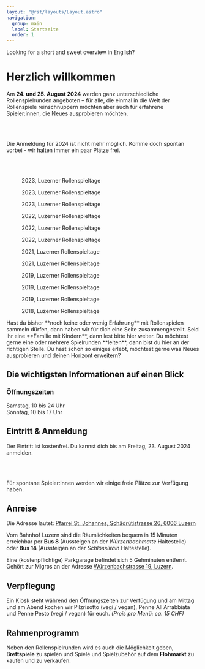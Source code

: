 ```yaml
---
layout: "@rst/layouts/Layout.astro"
navigation:
  group: main
  label: Startseite
  order: 1
---
```




<Box type="success" link="/en" linkLabel="take me to the English summary">
  Looking for a short and sweet overview in English?
</Box>

# Herzlich willkommen

Am **24. und 25. August 2024** werden ganz unterschiedliche Rollenspielrunden angeboten – für alle, die einmal in die Welt der Rollenspiele reinschnuppern möchten aber auch für erfahrene Spieler:innen, die Neues ausprobieren möchten.

<ButtonLink link="/programm" label="zum Programm" /> 

<br/>
<br/>

<Box>
  <p>
    Die Anmeldung für 2024 ist nicht mehr möglich. Komme doch spontan vorbei -
    wir halten immer ein paar Plätze frei.
  </p>
</Box>

<br/>
<br/>

<Slider>

  <figure aria-labelledby="caption-2023-03">
    <Picture src={rst202303} formats={['avif', 'webp', 'jpg']} alt="2023, Luzerner Rollenspieltage" />
    <figcaption id="caption-2023-03">2023, Luzerner Rollenspieltage</figcaption>
  </figure>

  <figure aria-labelledby="caption-2023-01">
    <Picture src={rst202301} formats={['avif', 'webp', 'jpg']} alt="2023, Luzerner Rollenspieltage" />
    <figcaption id="caption-2023-01">2023, Luzerner Rollenspieltage</figcaption>
  </figure>

  <figure aria-labelledby="caption-2023-02">
    <Picture src={rst202302} formats={['avif', 'webp', 'jpg']} alt="2023, Luzerner Rollenspieltage" />
    <figcaption id="caption-2023-02">2023, Luzerner Rollenspieltage</figcaption>
  </figure>

  <figure aria-labelledby="caption-2022-01">
    <Picture src={rst202201} formats={['avif', 'webp', 'jpg']} alt="2022, Luzerner Rollenspieltage" />
    <figcaption id="caption-2022-01">2022, Luzerner Rollenspieltage</figcaption>
  </figure>

  <figure aria-labelledby="caption-2022-02">
    <Picture src={rst202202} formats={['avif', 'webp', 'jpg']} alt="2022, Luzerner Rollenspieltage" />
    <figcaption id="caption-2022-02">2022, Luzerner Rollenspieltage</figcaption>
  </figure>

  <figure aria-labelledby="caption-2022-03">
    <Picture src={rst202203} formats={['avif', 'webp', 'jpg']} alt="2022, Luzerner Rollenspieltage" />
    <figcaption id="caption-2022-03">2022, Luzerner Rollenspieltage</figcaption>
  </figure>

  <figure aria-labelledby="caption-2021-01">
    <Picture src={rst202101} formats={['avif', 'webp', 'jpg']} alt="2021, Luzerner Rollenspieltage" />
    <figcaption id="caption-2021-01">2021, Luzerner Rollenspieltage</figcaption>
  </figure>

  <figure aria-labelledby="caption-2021-02">
    <Picture src={rst202102} formats={['avif', 'webp', 'jpg']} alt="2021, Luzerner Rollenspieltage" />
    <figcaption id="caption-2021-02">2021, Luzerner Rollenspieltage</figcaption>
  </figure>

  <figure aria-labelledby="caption-2019-04">
    <Picture src={rst201904} formats={['avif', 'webp', 'jpg']} alt="2019, Luzerner Rollenspieltage" />
    <figcaption id="caption-2019-04">2019, Luzerner Rollenspieltage</figcaption>
  </figure>

  <figure aria-labelledby="caption-2019-03">
    <Picture src={rst201903} formats={['avif', 'webp', 'jpg']} alt="2019, Luzerner Rollenspieltage" />
    <figcaption id="caption-2019-03">2019, Luzerner Rollenspieltage</figcaption>
  </figure>

  <figure aria-labelledby="caption-2019-01">
    <Picture src={rst201901} formats={['avif', 'webp', 'jpg']} alt="2019, Luzerner Rollenspieltage" />
    <figcaption id="caption-2019-01">2019, Luzerner Rollenspieltage</figcaption>
  </figure>

  <figure aria-labelledby="caption-2018-04">
    <Picture src={rst201804} formats={['avif', 'webp', 'jpg']} alt="2018, Luzerner Rollenspieltage" />
    <figcaption id="caption-2018-04">2018, Luzerner Rollenspieltage</figcaption>
  </figure>

</Slider>

<BoxGrid>

  <Box type="success" link="/neueinsteiger" linkLabel="für Neueinsteiger">
    Hast du bisher **noch keine oder wenig Erfahrung** mit Rollenspielen sammeln dürfen, dann haben wir für dich eine Seite zusammengestellt.
  </Box>

  <Box type="special" link="/familien" linkLabel="für Familien">
    Seid ihr eine **Familie mit Kindern**, dann lest bitte hier weiter.
  </Box>

  <Box type="gray" link="/spielleiterinnen" linkLabel="für Spielleiter">
    Du möchtest gerne eine oder mehrere Spielrunden **leiten**, dann bist du hier an der richtigen Stelle.
  </Box>

  <Box type="danger" link="/veteranen" linkLabel="für Veteranen">
    Du hast schon so einiges erlebt, möchtest gerne was Neues ausprobieren und deinen Horizont erweitern?
  </Box>

</BoxGrid>

## Die wichtigsten Informationen auf einen Blick

### Öffnungszeiten

Samstag, 10 bis 24 Uhr \
Sonntag, 10 bis 17 Uhr

## Eintritt & Anmeldung

Der Eintritt ist kostenfrei. Du kannst dich bis am Freitag, 23. August 2024 anmelden.

<ButtonLink link="/anmeldung" label="jetzt Anmelden" kind="success" />  

<br/>
<br/>

Für spontane Spieler:innen werden wir einige freie Plätze zur Verfügung haben. 

## Anreise

Die Adresse lautet: [Pfarrei St. Johannes, Schädrütistrasse 26, 6006 Luzern](https://www.google.com/maps/place/Katholische+Pfarrei+St.+Johannes+Luzern+-+W%C3%BCrzenbach/@47.0557335,8.3467125,18z/data=!4m5!3m4!1s0x478ffbe4a1717e11:0x63ba1cf90c4e4c46!8m2!3d47.055803!4d8.3448403)

Vom Bahnhof Luzern sind die Räumlichkeiten bequem in 15 Minuten erreichbar per **Bus 8** (Aussteigen an der _Würzenbachmatte_ Haltestelle) oder **Bus 14** (Aussteigen an der _Schlösslirain_ Haltestelle).

Eine (kostenpflichtige) Parkgarage befindet sich 5 Gehminuten entfernt. Gehört zur Migros an der Adresse [Würzenbachstrasse 19, Luzern](https://www.google.com/maps/place/Migros+Supermarkt/@47.0548083,8.3433408,18.5z/data=!4m5!3m4!1s0x478ffb4e3b438fcf:0x44bae0889972cca5!8m2!3d47.0550141!4d8.3437071).

## Verpflegung

Ein Kiosk steht während den Öffnungszeiten zur Verfügung und am Mittag und am Abend kochen wir Pilzrisotto (vegi / vegan), Penne All'Arrabbiata und Penne Pesto (vegi / vegan) für euch. _(Preis pro Menü: ca. 15 CHF)_

## Rahmenprogramm

Neben den Rollenspielrunden wird es auch die Möglichkeit geben, **Brettspiele** zu spielen und Spiele und Spielzubehör auf dem **Flohmarkt** zu kaufen und zu verkaufen.
